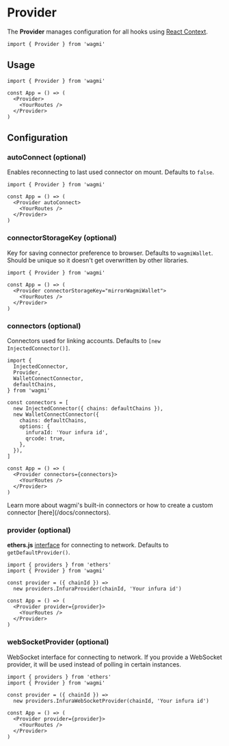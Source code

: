 
# Provider

The **Provider** manages configuration for all hooks using [React Context](https://reactjs.org/docs/context.html).

```tsx
import { Provider } from 'wagmi'
```

## Usage

```tsx
import { Provider } from 'wagmi'

const App = () => (
  <Provider>
    <YourRoutes />
  </Provider>
)
```

## Configuration

### autoConnect (optional)

Enables reconnecting to last used connector on mount. Defaults to `false`.

```tsx highlight='4'
import { Provider } from 'wagmi'

const App = () => (
  <Provider autoConnect>
    <YourRoutes />
  </Provider>
)
```

### connectorStorageKey (optional)

Key for saving connector preference to browser. Defaults to `wagmiWallet`. Should be unique so it doesn't get overwritten by other libraries.

```tsx highlight='4'
import { Provider } from 'wagmi'

const App = () => (
  <Provider connectorStorageKey="mirrorWagmiWallet">
    <YourRoutes />
  </Provider>
)
```

### connectors (optional)

Connectors used for linking accounts. Defaults to `[new InjectedConnector()]`.

```tsx highlight='8-17,20'
import {
  InjectedConnector,
  Provider,
  WalletConnectConnector,
  defaultChains,
} from 'wagmi'

const connectors = [
  new InjectedConnector({ chains: defaultChains }),
  new WalletConnectConnector({
    chains: defaultChains,
    options: {
      infuraId: 'Your infura id',
      qrcode: true,
    },
  }),
]

const App = () => (
  <Provider connectors={connectors}>
    <YourRoutes />
  </Provider>
)
```

<Callout emoji="💡">
  Learn more about wagmi's built-in connectors or how to create a custom
  connector [here](/docs/connectors).
</Callout>

### provider (optional)

**ethers.js** [interface](https://docs.ethers.io/v5/api/providers/) for connecting to network. Defaults to `getDefaultProvider()`.

```tsx highlight='4-5,8'
import { providers } from 'ethers'
import { Provider } from 'wagmi'

const provider = ({ chainId }) =>
  new providers.InfuraProvider(chainId, 'Your infura id')

const App = () => (
  <Provider provider={provider}>
    <YourRoutes />
  </Provider>
)
```

### webSocketProvider (optional)

WebSocket interface for connecting to network. If you provide a WebSocket provider, it will be used instead of polling in certain instances.

```tsx highlight='4-5,8'
import { providers } from 'ethers'
import { Provider } from 'wagmi'

const provider = ({ chainId }) =>
  new providers.InfuraWebSocketProvider(chainId, 'Your infura id')

const App = () => (
  <Provider provider={provider}>
    <YourRoutes />
  </Provider>
)
```
